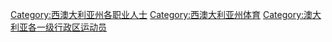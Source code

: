 [[Category:西澳大利亚州各职业人士|Category:西澳大利亚州各职业人士]]
[[Category:西澳大利亚州体育|Category:西澳大利亚州体育]]
[[Category:澳大利亚各一级行政区运动员|Category:澳大利亚各一级行政区运动员]]